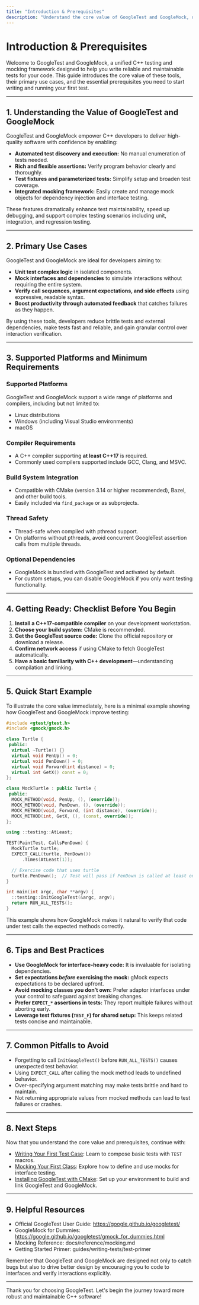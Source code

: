 ```yaml
---
title: "Introduction & Prerequisites"
description: "Understand the core value of GoogleTest and GoogleMock, discover their primary use cases, and check what you need to get started—supported compilers, platforms, and minimum C++ standards."
---
```


# Introduction & Prerequisites

Welcome to GoogleTest and GoogleMock, a unified C++ testing and mocking framework designed to help you write reliable and maintainable tests for your code. This guide introduces the core value of these tools, their primary use cases, and the essential prerequisites you need to start writing and running your first test.

---

## 1. Understanding the Value of GoogleTest and GoogleMock

GoogleTest and GoogleMock empower C++ developers to deliver high-quality software with confidence by enabling:

- **Automated test discovery and execution:** No manual enumeration of tests needed.
- **Rich and flexible assertions:** Verify program behavior clearly and thoroughly.
- **Test fixtures and parameterized tests:** Simplify setup and broaden test coverage.
- **Integrated mocking framework:** Easily create and manage mock objects for dependency injection and interface testing.

These features dramatically enhance test maintainability, speed up debugging, and support complex testing scenarios including unit, integration, and regression testing.

---

## 2. Primary Use Cases

GoogleTest and GoogleMock are ideal for developers aiming to:

- **Unit test complex logic** in isolated components.
- **Mock interfaces and dependencies** to simulate interactions without requiring the entire system.
- **Verify call sequences, argument expectations, and side effects** using expressive, readable syntax.
- **Boost productivity through automated feedback** that catches failures as they happen.

By using these tools, developers reduce brittle tests and external dependencies, make tests fast and reliable, and gain granular control over interaction verification.

---

## 3. Supported Platforms and Minimum Requirements

### Supported Platforms

GoogleTest and GoogleMock support a wide range of platforms and compilers, including but not limited to:

- Linux distributions
- Windows (including Visual Studio environments)
- macOS

### Compiler Requirements

- A C++ compiler supporting **at least C++17** is required.
- Commonly used compilers supported include GCC, Clang, and MSVC.

### Build System Integration

- Compatible with CMake (version 3.14 or higher recommended), Bazel, and other build tools.
- Easily included via `find_package` or as subprojects.

### Thread Safety

- Thread-safe when compiled with pthread support.
- On platforms without pthreads, avoid concurrent GoogleTest assertion calls from multiple threads.

### Optional Dependencies

- GoogleMock is bundled with GoogleTest and activated by default.
- For custom setups, you can disable GoogleMock if you only want testing functionality.

---

## 4. Getting Ready: Checklist Before You Begin

1. **Install a C++17-compatible compiler** on your development workstation.
2. **Choose your build system:** CMake is recommended.
3. **Get the GoogleTest source code:** Clone the official repository or download a release.
4. **Confirm network access** if using CMake to fetch GoogleTest automatically.
5. **Have a basic familiarity with C++ development**—understanding compilation and linking.

---

## 5. Quick Start Example

To illustrate the core value immediately, here is a minimal example showing how GoogleTest and GoogleMock improve testing:

```cpp
#include <gtest/gtest.h>
#include <gmock/gmock.h>

class Turtle {
 public:
  virtual ~Turtle() {}
  virtual void PenUp() = 0;
  virtual void PenDown() = 0;
  virtual void Forward(int distance) = 0;
  virtual int GetX() const = 0;
};

class MockTurtle : public Turtle {
 public:
  MOCK_METHOD(void, PenUp, (), (override));
  MOCK_METHOD(void, PenDown, (), (override));
  MOCK_METHOD(void, Forward, (int distance), (override));
  MOCK_METHOD(int, GetX, (), (const, override));
};

using ::testing::AtLeast;

TEST(PaintTest, CallsPenDown) {
  MockTurtle turtle;
  EXPECT_CALL(turtle, PenDown())
      .Times(AtLeast(1));

  // Exercise code that uses turtle
  turtle.PenDown();  // Test will pass if PenDown is called at least once
}

int main(int argc, char **argv) {
  ::testing::InitGoogleTest(&argc, argv);
  return RUN_ALL_TESTS();
}
```

This example shows how GoogleMock makes it natural to verify that code under test calls the expected methods correctly.

---

## 6. Tips and Best Practices

- **Use GoogleMock for interface-heavy code:** It is invaluable for isolating dependencies.
- **Set expectations *before* exercising the mock:** gMock expects expectations to be declared upfront.
- **Avoid mocking classes you don’t own:** Prefer adaptor interfaces under your control to safeguard against breaking changes.
- **Prefer `EXPECT_*` assertions in tests:** They report multiple failures without aborting early.
- **Leverage test fixtures (`TEST_F`) for shared setup:** This keeps related tests concise and maintainable.

---

## 7. Common Pitfalls to Avoid

- Forgetting to call `InitGoogleTest()` before `RUN_ALL_TESTS()` causes unexpected test behavior.
- Using `EXPECT_CALL` after calling the mock method leads to undefined behavior.
- Over-specifying argument matching may make tests brittle and hard to maintain.
- Not returning appropriate values from mocked methods can lead to test failures or crashes.

---

## 8. Next Steps

Now that you understand the core value and prerequisites, continue with:

- [Writing Your First Test Case](../first-test/writing-basic-test.md): Learn to compose basic tests with `TEST` macros.
- [Mocking Your First Class](../first-test/mocking-first-steps.md): Explore how to define and use mocks for interface testing.
- [Installing GoogleTest with CMake](../installation-configuration/install-cmake.md): Set up your environment to build and link GoogleTest and GoogleMock.

---

## 9. Helpful Resources

- Official GoogleTest User Guide: https://google.github.io/googletest/
- GoogleMock for Dummies: https://google.github.io/googletest/gmock_for_dummies.html
- Mocking Reference: docs/reference/mocking.md
- Getting Started Primer: guides/writing-tests/test-primer

<Tip>
Remember that GoogleTest and GoogleMock are designed not only to catch bugs but also to drive better design by encouraging you to code to interfaces and verify interactions explicitly.
</Tip>

---

Thank you for choosing GoogleTest. Let's begin the journey toward more robust and maintainable C++ software!
